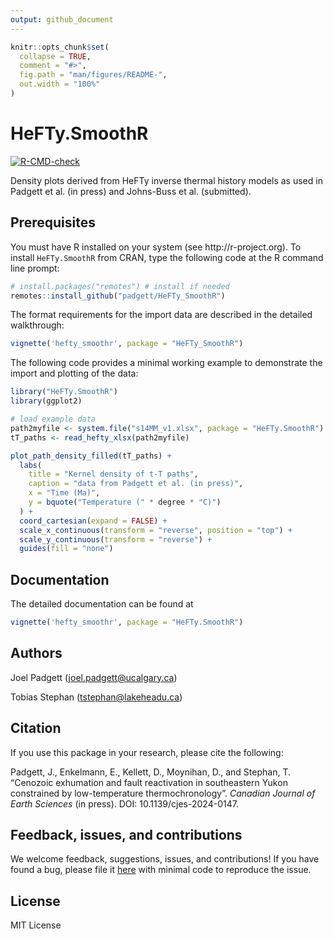 ```yaml
---
output: github_document
---
```


<!-- README.md is generated from README.Rmd. Please edit that file -->

```r
knitr::opts_chunk$set(
  collapse = TRUE,
  comment = "#>",
  fig.path = "man/figures/README-",
  out.width = "100%"
)
```

# HeFTy.SmoothR

<!-- badges: start -->
  [![R-CMD-check](https://github.com/joelpadgett/HeFTy_SmoothR/actions/workflows/R-CMD-check.yaml/badge.svg)](https://github.com/joelpadgett/HeFTy_SmoothR/actions/workflows/R-CMD-check.yaml)
<!-- badges: end -->

Density plots derived from HeFTy inverse thermal history models as used in 
Padgett et al. (in press) and Johns-Buss et al. (submitted). 


## Prerequisites
You must have R installed on your system (see http://r-project.org). To install 
`HeFTy.SmoothR` from CRAN, type the following code at the R command line prompt:

```r
# install.packages("remotes") # install if needed
remotes::install_github("padgett/HeFTy_SmoothR")
```

The format requirements for the import data are described in the detailed 
walkthrough:
```r
vignette('hefty_smoothr', package = "HeFTy_SmoothR")
```

The following code provides a minimal working example to demonstrate the import 
and plotting of the data:


```r
library("HeFTy.SmoothR")
library(ggplot2)

# load example data
path2myfile <- system.file("s14MM_v1.xlsx", package = "HeFTy.SmoothR") # example data
tT_paths <- read_hefty_xlsx(path2myfile)

plot_path_density_filled(tT_paths) +
  labs(
    title = "Kernel density of t-T paths",
    caption = "data from Padgett et al. (in press)",
    x = "Time (Ma)",
    y = bquote("Temperature (" * degree * "C)")
  ) +
  coord_cartesian(expand = FALSE) +
  scale_x_continuous(transform = "reverse", position = "top") +
  scale_y_continuous(transform = "reverse") +
  guides(fill = "none")
```

## Documentation
The detailed documentation can be found at

```r
vignette('hefty_smoothr', package = "HeFTy.SmoothR")
```

## Authors
Joel Padgett (<joel.padgett@ucalgary.ca>)

Tobias Stephan (<tstephan@lakeheadu.ca>)

## Citation
If you use this package in your research, please cite the following:

Padgett, J., Enkelmann, E., Kellett, D., Moynihan, D., and Stephan, T. 
"Cenozoic exhumation and fault reactivation in southeastern Yukon constrained 
by low-temperature thermochronology". *Canadian Journal of Earth Sciences* (in press). 
DOI: 10.1139/cjes-2024-0147.

## Feedback, issues, and contributions

We welcome feedback, suggestions, issues, and contributions! If you have
found a bug, please file it
[here](https://github.com/padgett/HeFTy_SmoothR/issues) with minimal code to
reproduce the issue.


## License
MIT License
